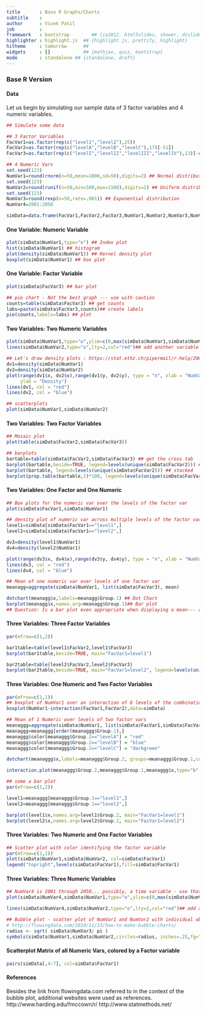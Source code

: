 ```yaml
---
title       : Base R Graphs/Charts
subtitle    : 
author      : Vivek Patil
job         : 
framework   : bootstrap        ## {io2012, html5slides, shower, dzslides, ...}
highlighter : highlight.js  ## {highlight.js, prettify, highlight}
hitheme     : tomorrow      ## 
widgets     : []            ## {mathjax, quiz, bootstrap}
mode        : standalone ## {standalone, draft}
---
```


### Base R Version

#### Data
Let us begin by simulating our sample data of 3 factor variables and 4 numeric variables.

```r
## Simulate some data

## 3 Factor Variables
FacVar1=as.factor(rep(c("level1","level2"),25))
FacVar2=as.factor(rep(c("levelA","levelB","levelC"),17)[-51])
FacVar3=as.factor(rep(c("levelI","levelII","levelIII","levelIV"),13)[-c(51:52)])

## 4 Numeric Vars
set.seed(123)
NumVar1=round(rnorm(n=50,mean=1000,sd=50),digits=2) ## Normal distribution
set.seed(123)
NumVar2=round(runif(n=50,min=500,max=1500),digits=2) ## Uniform distribution
set.seed(123)
NumVar3=round(rexp(n=50,rate=.001)) ## Exponential distribution
NumVar4=2001:2050

simData=data.frame(FacVar1,FacVar2,FacVar3,NumVar1,NumVar2,NumVar3,NumVar4)
```

<!--This is all the data for the graph and it sets the minimums, maximums, and averages of the graph. It provides a point of origin for all graphs to reference to. -->

#### One Variable: Numeric Variable

```r
plot(simData$NumVar1,type="o") ## Index plot
hist(simData$NumVar1) ## histogram
plot(density(simData$NumVar1)) ## Kernel density plot
boxplot(simData$NumVar1) ## box plot
```

<!--The first line is a reference to the data given earlier. By using the type of plot chosen the graph is made within those specifications. Through choosing a different specification the data can then be used to plot a different graph with ease. This is shown when the index plot is simply changed to a histogram graph. For the third graph there is more of a trend to the graph that allows for it to be analyzed differently than its predeccesor graphs. By putting different code before the data set the graph is able to form a box plot with the variables of the original data set. -->

#### One Variable: Factor Variable

```r
plot(simData$FacVar3) ## bar plot

## pie chart - Not the best graph --- use with caution
counts=table(simData$FacVar3) ## get counts
labs=paste(simData$FacVar3,counts)## create labels
pie(counts,labels=labs) ## plot
```

<!--The bar plot charts the data out in a format that makes it seem larger than the actual axises. By putting "counts" the data is then counted and by putting labs it is able to add labels to the data and then identifying it as a pie chart and ending it with plot the data is able to be turned into a pie chart.-->

#### Two Variables: Two Numeric Variables
```r
plot(simData$NumVar1,type="o",ylim=c(0,max(simData$NumVar1,simData$NumVar2)))## index plot with one variable
lines(simData$NumVar2,type="o",lty=2,col="red")## add another variable

## Let's draw density plots : https://stat.ethz.ch/pipermail/r-help/2006-August/111865.html
dv1=density(simData$NumVar1) 
dv2=density(simData$NumVar2)
plot(range(dv1$x, dv2$x),range(dv1$y, dv2$y), type = "n", xlab = "NumVar1(red) and NumVar2 (blue)",
     ylab = "Density")
lines(dv1, col = "red")
lines(dv2, col = "blue")

## scatterplots
plot(simData$NumVar1,simData$NumVar2)
```

<!--The index plot adds more data to the set by including the Numvar2 within the code. In addition to this the new data is identified drawn as red which makes it easier to compare and contrast the two data sets. For the density plot the two variables have to be plotted on the same range so they both can fit within the graph. Then they are identified by their unique colors which are in this case red and blue. This color distniction allows for the graphs to be easily comparable. For the scatterplot it would have been helpful for the data to change the colors that way it would have been easier to identify them.  -->

#### Two Variables: Two Factor Variables
```r
## Mosaic plot
plot(table(simData$FacVar2,simData$FacVar3))

## barplots
bartable=table(simData$FacVar2,simData$FacVar3) ## get the cross tab
barplot(bartable,beside=TRUE, legend=levels(unique(simData$FacVar2))) ## plot 
barplot(bartable, legend=levels(unique(simData$FacVar2))) ## stacked
barplot(prop.table(bartable,2)*100, legend=levels(unique(simData$FacVar2))) ## stacked 100%
```

<!--Adding color to the Mosaic plot will help it show the relationship between the variables. When it is gray as it is then it makes deciphering the data all that much harder for the audience. For the 1st bar plot the color gradients help discern the differences between each level. The second bar chart is altered so that the data is stacked one on top of the other. The legend for the stacked graph is within the data itself and is hard to read. On the third stacked chart by enlargening and extending the axis the data is more easily read from the 0 to 100 scale.    -->

#### Two Variables: One Factor and One Numeric
```r
## Box plots for the numeric var over the levels of the factor var
plot(simData$FacVar1,simData$NumVar1) 

## density plot of numeric var across multiple levels of the factor var
level1=simData[simData$FacVar1=="level1",] 
level2=simData[simData$FacVar1=="level2",]

dv3=density(level1$NumVar1)
dv4=density(level2$NumVar1)

plot(range(dv3$x, dv4$x),range(dv3$y, dv4$y), type = "n", xlab = "NumVar1 at Level1 (red) and NumVar1 at Level2 (blue)",ylab = "Density")
lines(dv3, col = "red")
lines(dv4, col = "blue")

## Mean of one numeric var over levels of one factor var
meanagg=aggregate(simData$NumVar1, list(simData$FacVar3), mean)

dotchart(meanagg$x,labels=meanagg$Group.1) ## Dot Chart 
barplot(meanagg$x,names.arg=meanagg$Group.1)## Bar plot 
## Question: Is a bar plot even appropriate when displaying a mean--- a point?
```

<!--This chart allows for the audience to be able to interpret the differences between the two box charts by using two different data sets. For the density plot the graph axises are extended in order to have all the data within the graph. The dot chart shows the relationship of the mean for different levels. The dot chart have axises that should be more precise in its numbering because it makes it difficult to get a data sets true values. For the bar chart the axis should be extended in order to compensate for level 3 and 4 which seem to both be over the range of 1000.  -->

#### Three Variables: Three Factor Variables

```r
par(mfrow=c(1,2))

bar1table=table(level1$FacVar2,level1$FacVar3)
barplot(bar1table,beside=TRUE, main="FacVar1=level1")

bar2table=table(level2$FacVar2,level2$FacVar3)
barplot(bar2table,beside=TRUE, main="FacVar1=level2", legend=levels(unique(level2$FacVar2)))
```

<!--The bartables should have made the names different from the levels that are labeling the X axis. The levels also should not have been split up as they were because it can confuse the data for the audience. It probably would have been more effective for the audience if the two data sets were combined together and would therefore allow for the audience to draw easier conclusions about the data. -->

#### Three Variables: One Numeric and Two Factor Variables
```r
par(mfrow=c(1,1))
## boxplot of NumVar1 over an interaction of 6 levels of the combination of FacVar1 and FacVar2
boxplot(NumVar1~interaction(FacVar1,FacVar2),data=simData)

## Mean of 1 Numeric over levels of two factor vars
meanaggg=aggregate(simData$NumVar1, list(simData$FacVar1,simData$FacVar2), mean)
meanaggg=meanaggg[order(meanaggg$Group.1),]
meanaggg$color[meanaggg$Group.2=="levelA"] = "red"
meanaggg$color[meanaggg$Group.2=="levelB"] = "blue"
meanaggg$color[meanaggg$Group.2=="levelC"] = "darkgreen"  

dotchart(meanaggg$x,labels=meanaggg$Group.2, groups=meanaggg$Group.1,color=meanaggg$color) ## dotchart

interaction.plot(meanaggg$Group.2,meanaggg$Group.1,meanaggg$x,type="b", col=c(1:2),pch=c(18,24)) ## interaction plot - line plots of means

## some a bar plot
par(mfrow=c(1,2))

level1=meanaggg[meanaggg$Group.1=="level1",]
level2=meanaggg[meanaggg$Group.1=="level2",]

barplot(level1$x,names.arg=level1$Group.2, main="FacVar1=level1")
barplot(level2$x,names.arg=level2$Group.2, main="FacVar1=level2")
```

<!--This boxplot includes the two factors. The good thing about this boxplot is that you can see the median trends well as well as the upper quartile trends. The only problem with this graph is that the X axis needs to be labeled better so that the audience can tell which box is which. This dot chart looks at the mean and separates the two sets of data into two different levels of graphs. This is fairly easy to read because the data points are easily identifiable. For the interaction plot the graph is looking at the mean within levels of level 1 and 2. One problem with this graph is that it could be labeled better. For the bar plot the range should be increased so that the Y axis can accomodate both graphs. Changing the color would be good as well because it would add more variety to the graph. -->

#### Three Variables: Two Numeric and One Factor Variables

```r
## Scatter plot with color identifying the factor variable
par(mfrow=c(1,1))
plot(simData$NumVar1,simData$NumVar2, col=simData$FacVar1)
legend("topright",levels(simData$FacVar1),fill=simData$FacVar1)
```

<!--For the scatter plot the data should try and be placed in increments of 100 that would make the data more uniform on the X and Y axis in terms of the graph. The legend for the level 1 and 2 should be moved out of the range of the graph because they make the audience wonder whether or not there is data hidden behind the legend.  -->

#### Three Variables: Three Numeric Variables 

```r
## NumVar4 is 2001 through 2050... possibly, a time variable - use that as the x-axis
plot(simData$NumVar4,simData$NumVar1,type="o",ylim=c(0,max(simData$NumVar1,simData$NumVar2)))## join dots with lines

lines(simData$NumVar4,simData$NumVar2,type="o",lty=2,col="red")## add another line

## Bubble plot - scatter plot of NumVar1 and NumVar2 with individual observations sized by NumVar3
# http://flowingdata.com/2010/11/23/how-to-make-bubble-charts/
radius <- sqrt( simData$NumVar3/ pi )
symbols(simData$NumVar1,simData$NumVar2,circles=radius, inches=.25,fg="white", bg="red", main="Sized by NumVar3")
```

<!--This graph feels like there is too much information trying to squeeze into one graph. Maybe breaking up the graph into different segments, like say by each decade, would ease the eye sore that this graph gives me. In addition to this the graph lines are also hard to follow and should be changed to something more solid that is easier to register change with. The bubble plot is hard to determine the radius of the different variables. In addition to this not all of the shapes are the same within this graph.  -->

#### Scatterplot Matrix of all Numeric Vars, colored by a Factor variable
```r
pairs(simData[,4:7], col=simData$FacVar1)
```

<!--This is too difficult to decipher for the average audience. Making it one combined axis would probably make the data easier to view.  -->

#### References

Besides the link from flowingdata.com referred to in the context of the bubble plot, additional websites were used as references. 
http://www.harding.edu/fmccown/r/
http://www.statmethods.net/
